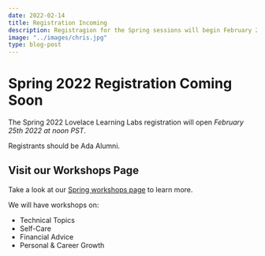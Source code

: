 ```yaml
---
date: 2022-02-14
title: Registration Incoming
description: Registragion for the Spring sessions will begin February 25th at noon.
image: "../images/chris.jpg"
type: blog-post
---
```


# Spring 2022 Registration Coming Soon

The Spring 2022 Lovelace Learning Labs registration will open _February 25th 2022 at noon PST_.

Registrants should be Ada Alumni.

## Visit our Workshops Page

Take a look at our [Spring workshops page](/workshops) to learn more.

We will have workshops on:

- Technical Topics
- Self-Care
- Financial Advice
- Personal & Career Growth
